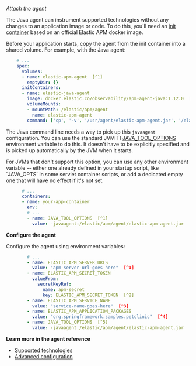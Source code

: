 
*Attach the agent*

The Java agent can instrument supported technologies without
any changes to an application image or code.
To do this, you'll need an
[init container](https://kubernetes.io/docs/concepts/workloads/pods/init-containers/)
based on an official Elastic APM docker image.

Before your application starts, copy the agent from the init container into a shared volume.
For example, with the Java agent:

```yml
    # ...
    spec:
      volumes:
      - name: elastic-apm-agent  [^1]
        emptyDir: {}
      initContainers:
      - name: elastic-java-agent
        image: docker.elastic.co/observability/apm-agent-java:1.12.0  [^2]
        volumeMounts:
        - mountPath: /elastic/apm/agent
          name: elastic-apm-agent
        command: ['cp', '-v', '/usr/agent/elastic-apm-agent.jar', '/elastic/apm/agent']  [^3]
```
[^1]: The shared volume
[^2]: Build the `initContainer` from the official Elastic Java agent image
[^3]: Copy the agent to the shared volume

The Java command line needs a way to pick up this `javaagent` configuration.
You can use the standard JVM TI [JAVA_TOOL_OPTIONS](https://docs.oracle.com/javase/8/docs/platform/jvmti/jvmti.html#tooloptions) environment variable to do this.
It doesn't have to be explicitly specified and is picked up automatically by the JVM when it starts.

<DocCallOut title="Tip">
For JVMs that don't support this option, you can use any other environment variable --
either one already defined in your startup script, like `JAVA_OPTS` in some servlet container scripts,
or add a dedicated empty one that will have no effect if it's not set.
</DocCallOut>

```yml
      # ...
      containers:
      - name: your-app-container
        env:
        # ...
        - name: JAVA_TOOL_OPTIONS  [^1]
          value: -javaagent:/elastic/apm/agent/elastic-apm-agent.jar
```
[^1]: Used for the command line to pick up the `javaagent` configuration

**Configure the agent**

Configure the agent using environment variables:

```yml
        # ...
        - name: ELASTIC_APM_SERVER_URLS
          value: "apm-server-url-goes-here"  [^1]
        - name: ELASTIC_APM_SECRET_TOKEN
          valueFrom:
            secretKeyRef:
              name: apm-secret
              key: ELASTIC_APM_SECRET_TOKEN  [^2]
        - name: ELASTIC_APM_SERVICE_NAME
          value: "service-name-goes-here"  [^3]
        - name: ELASTIC_APM_APPLICATION_PACKAGES
          value: "org.springframework.samples.petclinic"  [^4]
        - name: JAVA_TOOL_OPTIONS  [^5]
          value: -javaagent:/elastic/apm/agent/elastic-apm-agent.jar
```
[^1]: Defaults to `http://localhost:8200`
[^2]: Pass in `ELASTIC_APM_SECRET_TOKEN` from the `apm-secret` keystore created previously
[^3]: Allowed characters: a-z, A-Z, 0-9, -, _, and space
[^4]: Used to determine whether a stack trace frame is an _in-app_ frame or a _library_ frame.
[^5]: Explained previously

**Learn more in the agent reference**

* [Supported technologies](((apm-java-ref-v))/supported-technologies-details.html)
* [Advanced configuration](((apm-java-ref-v))/configuration.html)

